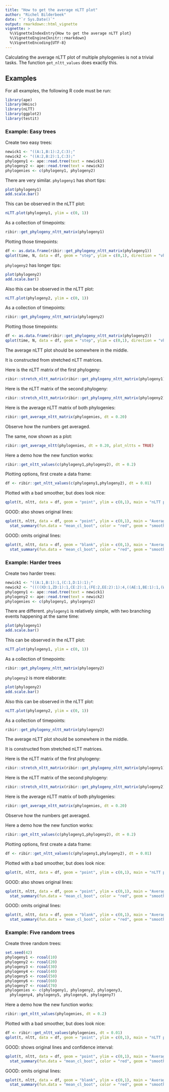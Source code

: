 ```yaml
---
title: "How to get the average nLTT plot"
author: "Richel Bilderbeek"
date: "`r Sys.Date()`"
output: rmarkdown::html_vignette
vignette: >
  %\VignetteIndexEntry{How to get the average nLTT plot}
  %\VignetteEngine{knitr::rmarkdown}
  %\VignetteEncoding{UTF-8}
---
```


Calculating the average nLTT plot of multiple phylogenies
is not a trivial tasks. The function `get_nltt_values`
does exactly this.

## Examples

For all examples, the following R code must be run:

```r
library(ape)
library(Hmisc)
library(nLTT)
library(ggplot2)
library(testit)
```

### Example: Easy trees

Create two easy trees:

```r
newick1 <- "((A:1,B:1):2,C:3);"
newick2 <- "((A:2,B:2):1,C:3);"
phylogeny1 <- ape::read.tree(text = newick1)
phylogeny2 <- ape::read.tree(text = newick2)
phylogenies <- c(phylogeny1, phylogeny2)
```

There are very similar. `phylogeny1` has short tips:

```r
plot(phylogeny1)
add.scale.bar()
```

This can be observed in the nLTT plot:

```r
nLTT.plot(phylogeny1, ylim = c(0, 1))
```

As a collection of timepoints:

```r
ribir::get_phylogeny_nltt_matrix(phylogeny1)
```

Plotting those timepoints:

```r
df <- as.data.frame(ribir::get_phylogeny_nltt_matrix(phylogeny1))
qplot(time, N, data = df, geom = "step", ylim = c(0,1), direction = "vh", main = "NLTT plot of phylogeny 1")
```


`phylogeny2` has longer tips:

```r
plot(phylogeny2)
add.scale.bar()
```

Also this can be observed in the nLTT plot:

```r
nLTT.plot(phylogeny2, ylim = c(0, 1))
```

As a collection of timepoints:

```r
ribir::get_phylogeny_nltt_matrix(phylogeny2)
```

Plotting those timepoints:

```r
df <- as.data.frame(ribir::get_phylogeny_nltt_matrix(phylogeny2))
qplot(time, N, data = df, geom = "step", ylim = c(0,1), direction = "vh", main = "NLTT plot of phylogeny 2")
```


The average nLTT plot should be somewhere in the middle.

It is constructed from stretched nLTT matrices.

Here is the nLTT matrix of the first phylogeny:

```r
ribir::stretch_nltt_matrix(ribir::get_phylogeny_nltt_matrix(phylogeny1), dt = 0.20, step_type = "upper")
```

Here is the nLTT matrix of the second phylogeny:

```r
ribir::stretch_nltt_matrix(ribir::get_phylogeny_nltt_matrix(phylogeny2), dt = 0.20, step_type = "upper")
```

Here is the average nLTT matrix of both phylogenies:

```r
ribir::get_average_nltt_matrix(phylogenies, dt = 0.20)
```

Observe how the numbers get averaged.

The same, now shown as a plot:

```r
ribir::get_average_nltt(phylogenies, dt = 0.20, plot_nltts = TRUE)
```

Here a demo how the new function works:

```r
ribir::get_nltt_values(c(phylogeny1,phylogeny2), dt = 0.2)
```

Plotting options, first create a data frame:

```r
df <- ribir::get_nltt_values(c(phylogeny1,phylogeny2), dt = 0.01)
```

Plotted with a bad smoother, but does look nice:

```r
qplot(t, nltt, data = df, geom = "point", ylim = c(0,1), main = "nLTT plot of phylogenies", color = id, size = I(0.1)) + geom_smooth(span = 0.1)
```

GOOD: also shows original lines:

```r
qplot(t, nltt, data = df, geom = "point", ylim = c(0,1), main = "Average nLTT plot of phylogenies", color = id, size = I(0.1)) + 
  stat_summary(fun.data = "mean_cl_boot", color = "red", geom = "smooth")
```

GOOD: omits original lines:

```r
qplot(t, nltt, data = df, geom = "blank", ylim = c(0,1), main = "Average nLTT plot of phylogenies") + 
  stat_summary(fun.data = "mean_cl_boot", color = "red", geom = "smooth")
```


### Example: Harder trees

Create two harder trees:

```r
newick1 <- "((A:1,B:1):1,(C:1,D:1):1);"
newick2 <- "((((XD:1,ZD:1):1,CE:2):1,(FE:2,EE:2):1):4,((AE:1,BE:1):1,(WD:1,YD:1):1):5);"
phylogeny1 <- ape::read.tree(text = newick1)
phylogeny2 <- ape::read.tree(text = newick2)
phylogenies <- c(phylogeny1, phylogeny2)
```

There are different. `phylogeny1` is relatively simple, with two branching events happening at the same time:

```r
plot(phylogeny1)
add.scale.bar()
```

This can be observed in the nLTT plot:

```r
nLTT.plot(phylogeny1, ylim = c(0, 1))
```

As a collection of timepoints:

```r
ribir::get_phylogeny_nltt_matrix(phylogeny2)
```

`phylogeny2` is more elaborate:

```r
plot(phylogeny2)
add.scale.bar()
```

Also this can be observed in the nLTT plot:

```r
nLTT.plot(phylogeny2, ylim = c(0, 1))
```

As a collection of timepoints:

```r
ribir::get_phylogeny_nltt_matrix(phylogeny2)
```


The average nLTT plot should be somewhere in the middle.

It is constructed from stretched nLTT matrices.

Here is the nLTT matrix of the first phylogeny:

```r
ribir::stretch_nltt_matrix(ribir::get_phylogeny_nltt_matrix(phylogeny1), dt = 0.20, step_type = "upper")
```

Here is the nLTT matrix of the second phylogeny:

```r
ribir::stretch_nltt_matrix(ribir::get_phylogeny_nltt_matrix(phylogeny2), dt = 0.20, step_type = "upper")
```

Here is the average nLTT matrix of both phylogenies:

```r
ribir::get_average_nltt_matrix(phylogenies, dt = 0.20)
```

Observe how the numbers get averaged.

Here a demo how the new function works:

```r
ribir::get_nltt_values(c(phylogeny1,phylogeny2), dt = 0.2)
```

Plotting options, first create a data frame:

```r
df <- ribir::get_nltt_values(c(phylogeny1,phylogeny2), dt = 0.01)
```

Plotted with a bad smoother, but does look nice:

```r
qplot(t, nltt, data = df, geom = "point", ylim = c(0,1), main = "nLTT plot of phylogenies", color = id, size = I(0.1)) + geom_smooth(span = 0.1)
```

GOOD: also shows original lines:

```r
qplot(t, nltt, data = df, geom = "point", ylim = c(0,1), main = "Average nLTT plot of phylogenies", color = id, size = I(0.1)) + 
  stat_summary(fun.data = "mean_cl_boot", color = "red", geom = "smooth")
```

GOOD: omits original lines:

```r
qplot(t, nltt, data = df, geom = "blank", ylim = c(0,1), main = "Average nLTT plot of phylogenies") + 
  stat_summary(fun.data = "mean_cl_boot", color = "red", geom = "smooth")
```

### Example: Five random trees

Create three random trees:

```r
set.seed(42)
phylogeny1 <- rcoal(10)
phylogeny2 <- rcoal(20)
phylogeny3 <- rcoal(30)
phylogeny4 <- rcoal(40)
phylogeny5 <- rcoal(50)
phylogeny6 <- rcoal(60)
phylogeny7 <- rcoal(70)
phylogenies <- c(phylogeny1, phylogeny2, phylogeny3, 
  phylogeny4, phylogeny5, phylogeny6, phylogeny7)
```


Here a demo how the new function works:

```r
ribir::get_nltt_values(phylogenies, dt = 0.2)
```

Plotted with a bad smoother, but does look nice:

```r
df <- ribir::get_nltt_values(phylogenies, dt = 0.01)
qplot(t, nltt, data = df, geom = "point", ylim = c(0,1), main = "nLTT plot of phylogenies", color = id, size = I(0.1)) + geom_smooth(span = 0.1)
```

GOOD: shows original lines and confidence interval:

```r
qplot(t, nltt, data = df, geom = "point", ylim = c(0,1), main = "Average nLTT plot of phylogenies", color = id, size = I(0.1)) + 
  stat_summary(fun.data = "mean_cl_boot", color = "red", geom = "smooth")
```

GOOD: omits original lines:

```r
qplot(t, nltt, data = df, geom = "blank", ylim = c(0,1), main = "Average nLTT plot of phylogenies") + 
  stat_summary(fun.data = "mean_cl_boot", color = "red", geom = "smooth")
```
